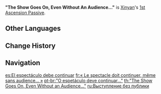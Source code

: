 {{Talent Infobox
|image         = Talent "The Show Goes On, Even Without An Audience...".png
|character     = Xinyan
|type          = 1st Ascension Passive
|info          = Decreases the number of opponents [[Sweeping Fervor]] must hit to trigger each level of shielding.
*Shield Level 2: Lead-In requirement reduced to 1 opponent hit.
*Shield Level 3: Rave requirement reduced to 2 opponents hit or more.
}}
'''"The Show Goes On, Even Without An Audience..."''' is [[Xinyan]]'s [[1st Ascension Passive]].

==Other Languages==
{{Other Languages
|en      = "The Show Goes On, Even Without An Audience..."
|zhs     = 「没听众也要演奏…」
|zhs_rm  = "Méi tīngzhòng yě yào yǎnzòu..."
|zht     = 「沒聽眾也要演奏…」
|zht_rm  = "Méi tīngzhòng yě yào yǎnzòu..."
|zh_tl   = "Even Without an Audience, I Must Perform..."
|ja      = 「観客いなくても演奏するのだ…」
|ja_rm   = "Kankyaku ga Inakute mo Ensou Suru no da..."
|ja_tl   = "Even Without an Audience, I Must Perform..."
|ko      = 「청중이 없어도 연주해야 돼…」
|ko_rm   = "Cheongjung-i Eopseodo Yeonjuhaeya dwae..."
|ko_tl   = "Even if There's No Audience, I Have to Play..."
|es      = El espectáculo debe continuar
|es_tl   = The show must go on
|fr      = «&nbsp;Le spectacle doit continuer, même sans audience...&nbsp;»
|fr_tl   = "The Show Must Go On, Even Without An Audience..."
|ru      = Выступление без публики
|ru_tl   = Performing Without an Audience
|th      = "The Show Goes On, Even Without An Audience..."
|vi      = "Không có {{tt|thính giả|聼者}} cũng phải diễn..."
|vi_tl   = "Even Without an Audience, I Must Perform..."
|de      = „Es geht auch ohne Publikum&nbsp;...“
|de_tl   = "It Also Works Without an Audience..."
|id      = "The Show Goes On, Even Without An Audience..."
|pt      = "O espetáculo deve continuar..."
|pt_tl   = "The Show Must Go On..."
|tr      = "Gösteri Devam Etmeli, Seyirci Olmasa Bile..."
|tr_tl   = 
|it      = "Lo spettacolo continua, con o senza pubblico..."
|it_tl   = "The Show Goes On, With or Without Audience..."
}}

==Change History==
{{Change History|1.1}}

==Navigation==
{{Talent Navbox|Xinyan}}

[[es:El espectáculo debe continuar]]
[[fr:« Le spectacle doit continuer, même sans audience… »]]
[[pt-br:"O espetáculo deve continuar..."]]
[[th:"The Show Goes On, Even Without an Audience..."]]
[[ru:Выступление без публики]]